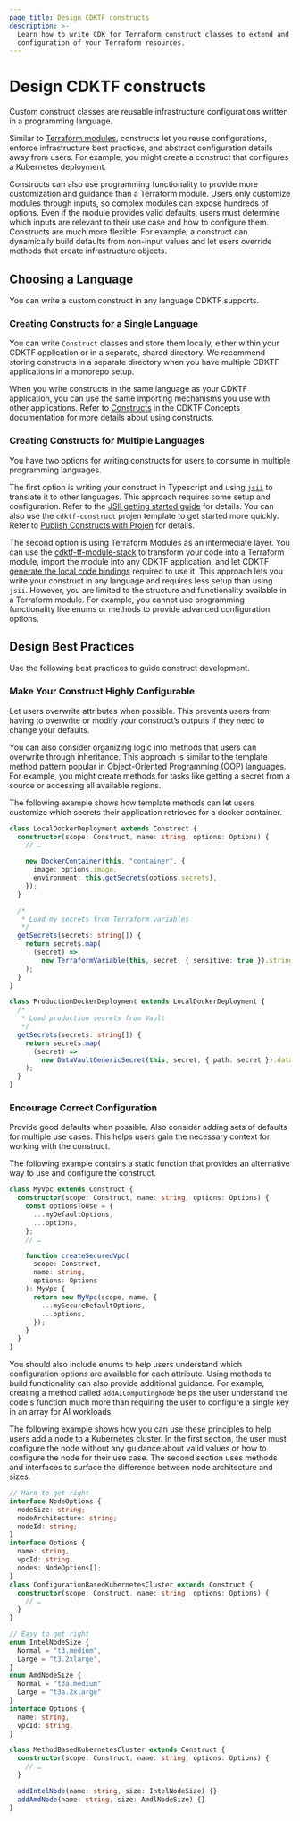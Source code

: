 ```yaml
---
page_title: Design CDKTF constructs
description: >-
  Learn how to write CDK for Terraform construct classes to extend and customize
  configuration of your Terraform resources.
---
```


# Design CDKTF constructs

Custom construct classes are reusable infrastructure configurations written in a programming language.

Similar to [Terraform modules](/terraform/language/modules), constructs let you reuse configurations, enforce infrastructure best practices, and abstract configuration details away from users. For example, you might create a construct that configures a Kubernetes deployment.

Constructs can also use programming functionality to provide more customization and guidance than a Terraform module. Users only customize modules through inputs, so complex modules can expose hundreds of options. Even if the module provides valid defaults, users must determine which inputs are relevant to their use case and how to configure them. Constructs are much more flexible. For example, a construct can dynamically build defaults from non-input values and let users override methods that create infrastructure objects.

## Choosing a Language

You can write a custom construct in any language CDKTF supports.

### Creating Constructs for a Single Language

You can write `Construct` classes and store them locally, either within your CDKTF application or in a separate, shared directory. We recommend storing constructs in a separate directory when you have multiple CDKTF applications in a monorepo setup.

When you write constructs in the same language as your CDKTF application, you can use the same importing mechanisms you use with other applications. Refer to [Constructs](/terraform/cdktf/concepts/constructs) in the CDKTF Concepts documentation for more details about using constructs.

### Creating Constructs for Multiple Languages

You have two options for writing constructs for users to consume in multiple programming languages.

The first option is writing your construct in Typescript and using [`jsii`](https://aws.github.io/jsii/) to translate it to other languages. This approach requires some setup and configuration. Refer to the [JSII getting started guide](https://aws.github.io/jsii/user-guides/lib-author/quick-start/set-up/) for details. You can also use the `cdktf-construct` projen template to get started more quickly. Refer to [Publish Constructs with Projen](/terraform/cdktf/develop-custom-constructs/publishing-and-distribution#publish-constructs-with-projen) for details.

The second option is using Terraform Modules as an intermediate layer. You can use the [cdktf-tf-module-stack](https://github.com/cdktf/cdktf-tf-module-stack) to transform your code into a Terraform module, import the module into any CDKTF application, and let CDKTF [generate the local code bindings](/terraform/cdktf/concepts/modules#add-module-to-cdktf-json) required to use it. This approach lets you write your construct in any language and requires less setup than using `jsii`. However, you are limited to the structure and functionality available in a Terraform module. For example, you cannot use programming functionality like enums or methods to provide advanced configuration options.

## Design Best Practices

Use the following best practices to guide construct development.

### Make Your Construct Highly Configurable

Let users overwrite attributes when possible. This prevents users from having to overwrite or modify your construct’s outputs if they need to change your defaults.

You can also consider organizing logic into methods that users can overwrite through inheritance. This approach is similar to the template method pattern popular in Object-Oriented Programming (OOP) languages. For example, you might create methods for tasks like getting a secret from a source or accessing all available regions.

The following example shows how template methods can let users customize which secrets their application retrieves for a docker container.

```typescript
class LocalDockerDeployment extends Construct {
  constructor(scope: Construct, name: string, options: Options) {
    // …

    new DockerContainer(this, "container", {
      image: options.image,
      environment: this.getSecrets(options.secrets),
    });
  }

  /*
   * Load my secrets from Terraform variables
   */
  getSecrets(secrets: string[]) {
    return secrets.map(
      (secret) =>
        new TerraformVariable(this, secret, { sensitive: true }).stringValue
    );
  }
}

class ProductionDockerDeployment extends LocalDockerDeployment {
  /*
   * Load production secrets from Vault
   */
  getSecrets(secrets: string[]) {
    return secrets.map(
      (secret) =>
        new DataVaultGenericSecret(this, secret, { path: secret }).data
    );
  }
}
```

### Encourage Correct Configuration

Provide good defaults when possible. Also consider adding sets of defaults for multiple use cases. This helps users gain the necessary context for working with the construct.

The following example contains a static function that provides an alternative way to use and configure the construct.

```typescript
class MyVpc extends Construct {
  constructor(scope: Construct, name: string, options: Options) {
    const optionsToUse = {
      ...myDefaultOptions,
      ...options,
    };
    // …

    function createSecuredVpc(
      scope: Construct,
      name: string,
      options: Options
    ): MyVpc {
      return new MyVpc(scope, name, {
        ...mySecureDefaultOptions,
        ...options,
      });
    }
  }
}
```

You should also include enums to help users understand which configuration options are available for each attribute. Using methods to build functionality can also provide additional guidance. For example, creating a method called `addAIComputingNode` helps the user understand the code's function much more than requiring the user to configure a single key in an array for AI workloads.

The following example shows how you can use these principles to help users add a node to a Kubernetes cluster. In the first section, the user must configure the node without any guidance about valid values or how to configure the node for their use case. The second section uses methods and interfaces to surface the difference between node architecture and sizes.

```typescript
// Hard to get right
interface NodeOptions {
  nodeSize: string;
  nodeArchitecture: string;
  nodeId: string;
}
interface Options {
  name: string,
  vpcId: string,
  nodes: NodeOptions[];
}
class ConfigurationBasedKubernetesCluster extends Construct {
  constructor(scope: Construct, name: string, options: Options) {
    // …
  }
}

// Easy to get right
enum IntelNodeSize {
  Normal = "t3.medium",
  Large = "t3.2xlarge",
}
enum AmdNodeSize {
  Normal = "t3a.medium"
  Large = "t3a.2xlarge"
}
interface Options {
  name: string,
  vpcId: string,
}

class MethodBasedKubernetesCluster extends Construct {
  constructor(scope: Construct, name: string, options: Options) {
    // …
  }

  addIntelNode(name: string, size: IntelNodeSize) {}
  addAmdNode(name: string, size: AmdlNodeSize) {}
}
```
